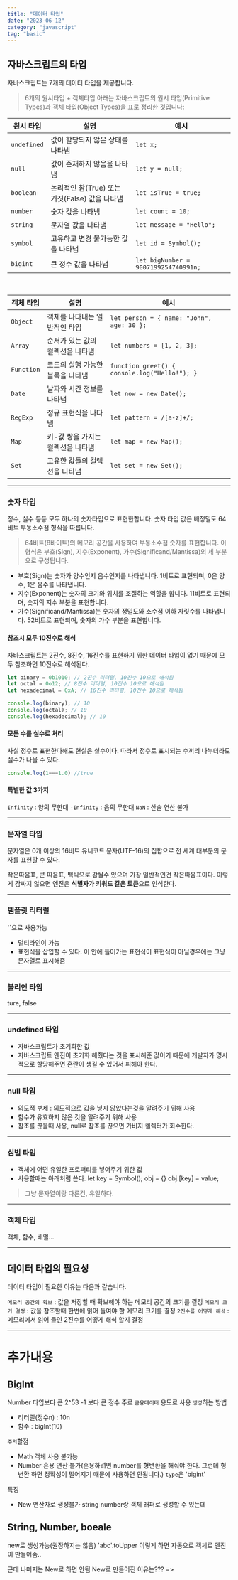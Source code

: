 ```yaml
---
title: "데이터 타입"
date: "2023-06-12"
category: "javascript"
tag: "basic"
---
```

## 자바스크립트의 타입
자바스크립트는 7개의 데이터 타입을 제공합니다.

> 6개의 원시타입 + 객체타입
아래는 자바스크립트의 원시 타입(Primitive Types)과 객체 타입(Object Types)을 표로 정리한 것입니다:


| 원시 타입       | 설명                               | 예시                                   |
|-------------|----------------------------------|--------------------------------------|
| `undefined` | 값이 할당되지 않은 상태를 나타냄               | `let x;`                             |
| `null`      | 값이 존재하지 않음을 나타냄                  | `let y = null;`                      |
| `boolean`   | 논리적인 참(True) 또는 거짓(False) 값을 나타냄 | `let isTrue = true;`                 |
| `number`    | 숫자 값을 나타냄                        | `let count = 10;`                    |
| `string`    | 문자열 값을 나타냄                       | `let message = "Hello";`             |
| `symbol`    | 고유하고 변경 불가능한 값을 나타냄              | `let id = Symbol();`                 |
| `bigint`    | 큰 정수 값을 나타냄                      | `let bigNumber = 9007199254740991n;` |


<br/>

| 객체 타입      | 설명                  | 예시                                            |
|------------|---------------------|-----------------------------------------------|
| `Object`   | 객체를 나타내는 일반적인 타입    | `let person = { name: "John", age: 30 };`     |
| `Array`    | 순서가 있는 값의 컬렉션을 나타냄  | `let numbers = [1, 2, 3];`                    |
| `Function` | 코드의 실행 가능한 블록을 나타냄  | `function greet() { console.log("Hello!"); }` |
| `Date`     | 날짜와 시간 정보를 나타냄      | `let now = new Date();`                       |
| `RegExp`   | 정규 표현식을 나타냄         | `let pattern = /[a-z]+/;`                     |
| `Map`      | 키-값 쌍을 가지는 컬렉션을 나타냄 | `let map = new Map();`                        |
| `Set`      | 고유한 값들의 컬렉션을 나타냄    | `let set = new Set();`                        |


---

### 숫자 타입
정수, 실수 등등 모두 하나의 숫자타입으로 표현한합니다. 숫자 타입 값은 배정밀도 64비트 부동소수점 형식을 따릅니다.

> 64비트(8바이트)의 메모리 공간을 사용하여 부동소수점 숫자를 표현합니다. 이 형식은 부호(Sign), 지수(Exponent), 가수(Significand/Mantissa)의 세 부분으로 구성됩니다.
- 부호(Sign)는 숫자가 양수인지 음수인지를 나타냅니다. 1비트로 표현되며, 0은 양수, 1은 음수를 나타냅니다.
- 지수(Exponent)는 숫자의 크기와 위치를 조절하는 역할을 합니다. 11비트로 표현되며, 숫자의 지수 부분을 표현합니다.
- 가수(Significand/Mantissa)는 숫자의 정밀도와 소수점 이하 자릿수를 나타냅니다. 52비트로 표현되며, 숫자의 가수 부분을 표현합니다.

#### 참조시 모두 10진수로 해석
자바스크립트는 2진수, 8진수, 16진수를 표현하기 위한 데이터 타입이 없기 때문에 모두 참조하면 10진수로 해석된다.
```javascript
let binary = 0b1010; // 2진수 리터럴, 10진수 10으로 해석됨
let octal = 0o12; // 8진수 리터럴, 10진수 10으로 해석됨
let hexadecimal = 0xA; // 16진수 리터럴, 10진수 10으로 해석됨

console.log(binary); // 10
console.log(octal); // 10
console.log(hexadecimal); // 10
```

#### 모든 수를 실수로 처리
사실 정수로 표현한다해도 현실은 실수이다. 따라서 정수로 표시되는 수끼리 나누더라도 실수가 나올 수 있다.
```javascript
console.log(1===1.0) //true
```

#### 특별한 값 3가지
`Infinity` : 양의 무한대
`-Infinity` : 음의 무한대
`NaN` : 산술 연산 불가

---
### 문자열 타입
문자열은 0개 이상의 16비트 유니코드 문자(UTF-16)의 집합으로 전 세계 대부분의 문자를 표현할 수 있다.

작은따음표, 큰 따음표, 백틱으로 감쌀수 있으며 가장 일반적인건 작은따음표이다. 이렇게 감싸지 않으면 엔진은 **식별자가 키워드 같은 토큰**으로 인식한다.

---

### 템플릿 리터럴
``으로 사용가능
- 멀티라인이 가능
- 표현식을 삽입할 수 있다. 이 안에 들어가는 표현식이 표현식이 아닐경우에는 그냥 문자열로 표시해줌

---

### 불리언 타입
ture, false

---

### undefined 타입
- 자바스크립트가 초기화한 값
- 자바스크립트 엔진이 초기화 해줬다는 것을 표시해준 값이기 때문에 개발자가 명시적으로 할당해주면 혼란이 생길 수 있어서 피해야 한다.

---

### null 타입
- 의도적 부제 : 의도적으로 값을 넣지 않았다는것을 알려주기 위해 사용
- 함수가 유효하지 않은 것을 알려주기 위해 사용
- 참조를 끊을때 사용, null로 참조를 끊으면 가비지 켈렉터가 회수한다.

---

### 심벌 타입
- 객체에 어떤 유일한 프로퍼티를 넣어주기 위한 값
- 사용할때는 아래처럼 쓴다.
  let key = Symbol();
  obj = {}
  obj.[key] = value;

> 그냥 문자열이랑 다른건, 유일하다.


---

### 객체 타입
객체, 함수, 배열...

---


## 데이터 타입의 필요성
데이터 타입이 필요한 이유는 다음과 같습니다.

`메모리 공간의 확보` : 값을 저장할 때 확보해야 하는 메모리 공간의 크기를 결정
`메모리 크기 결정` : 값을 참조할때 한번에 읽어 들여야 할 메모리 크기를 결정
`2진수를 어떻게 해석` : 메모리에서 읽어 들인 2진수를 어떻게 해석 할지 결정

---
# 추가내용

## BigInt
Number 타입보다 큰 2^53 -1 보다 큰 정수
주로 `금융데이터` 용도로 사용
`생성`하는 방법
- 리터럴(정수n) : 10n
- 함수 : bigInt(10)

`주의`할점
- Math 객체 사용 불가능
- Number 혼용 연산 불가(혼용하려면 number를 형변환을 해줘야 한다. 그런데 형변환 하면 정확성이 떨어지기 때문에 사용하면 안됩니다.)
  `type`은 'bigint'

특징
- New 연산자로 생성불가
  string number랑 객체 래퍼로 생성할 수 있는데

## String, Number, boeale
new로 생성가능(권장하지는 않음)
'abc'.toUpper 이렇게 하면 자동으로 객체로 엔진이 만들어줌..

근데 나머지는 New로 하면 안됨
New로 만들어진 이유는??? =>  




